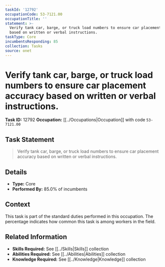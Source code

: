```yaml
---
taskId: '12792'
occupationCode: 53-7121.00
occupationTitle: ''
statement: >-
  Verify tank car, barge, or truck load numbers to ensure car placement accuracy
  based on written or verbal instructions.
taskType: Core
incumbentsResponding: 85
collection: Tasks
source: onet
---
```

# Verify tank car, barge, or truck load numbers to ensure car placement accuracy based on written or verbal instructions.

**Task ID:** 12792
**Occupation:** [[../Occupations|Occupation]] with code `53-7121.00`

## Task Statement

> Verify tank car, barge, or truck load numbers to ensure car placement accuracy based on written or verbal instructions.

## Details

- **Type:** Core
- **Performed By:** 85.0% of incumbents

## Context

This task is part of the standard duties performed in this occupation. The percentage indicates how common this task is among workers in the field.

## Related Information

- **Skills Required:** See [[../Skills|Skills]] collection
- **Abilities Required:** See [[../Abilities|Abilities]] collection
- **Knowledge Required:** See [[../Knowledge|Knowledge]] collection
